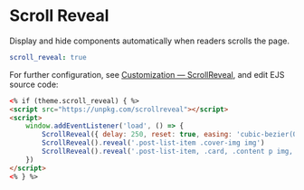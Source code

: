 # Scroll Reveal

Display and hide components automatically when readers scrolls the page.

```yaml filename="_config.cupertino.yml"
scroll_reveal: true
```

For further configuration, see [Customization — ScrollReveal](https://scrollrevealjs.org/guide/customization.html), and edit EJS source code:

```html filename="theme/cupertino/layout/layout.ejs" {5-7}
<% if (theme.scroll_reveal) { %>
<script src="https://unpkg.com/scrollreveal"></script>
<script>
    window.addEventListener('load', () => {
        ScrollReveal({ delay: 250, reset: true, easing: 'cubic-bezier(0, 0, 0, 1)' })
        ScrollReveal().reveal('.post-list-item .cover-img img')
        ScrollReveal().reveal('.post-list-item, .card, .content p img, .content .block-large img', { distance: '60px', origin: 'bottom', duration: 800 })
    })
</script>
<% } %>
```
